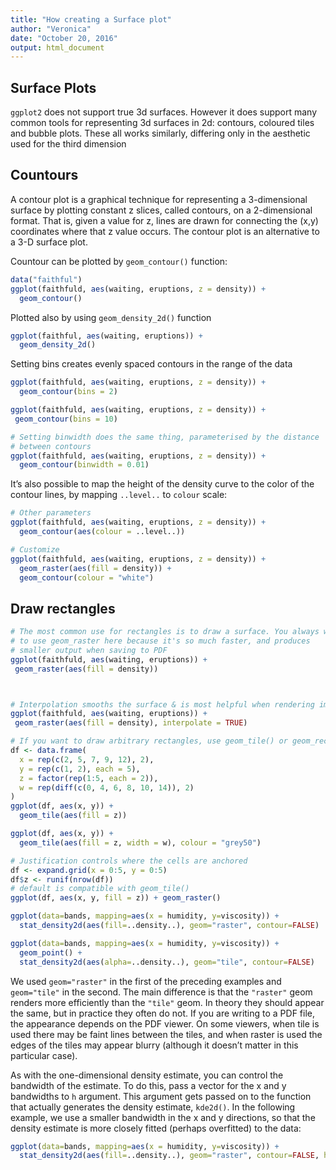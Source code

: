 ```yaml
---
title: "How creating a Surface plot"
author: "Veronica"
date: "October 20, 2016"
output: html_document
---
```


## Surface Plots

`ggplot2` does not support true 3d surfaces. However it does support many common tools for representing 3d surfaces in 2d: contours, coloured tiles and bubble plots. These all works similarly, differing only in the aesthetic used for the third dimension  

## Countours

A contour plot is a graphical technique for representing a 3-dimensional surface by plotting constant z slices, called contours, on a 2-dimensional format. That is, given a value for z, lines are drawn for connecting the (x,y) coordinates where that z value occurs.
The contour plot is an alternative to a 3-D surface plot.

Countour can be plotted by `geom_contour()` function: 

```r
data("faithful")
ggplot(faithfuld, aes(waiting, eruptions, z = density)) + 
  geom_contour()
```

Plotted also by using `geom_density_2d()` function
```r
ggplot(faithful, aes(waiting, eruptions)) +
  geom_density_2d()
```

<!--
scrivere differenze tra geom_contour() e geom_density_2d() 
-->

Setting bins creates evenly spaced contours in the range of the data
```r
ggplot(faithfuld, aes(waiting, eruptions, z = density)) + 
  geom_contour(bins = 2)

ggplot(faithfuld, aes(waiting, eruptions, z = density)) + 
 geom_contour(bins = 10)

# Setting binwidth does the same thing, parameterised by the distance
# between contours
ggplot(faithfuld, aes(waiting, eruptions, z = density)) + 
  geom_contour(binwidth = 0.01)
```

It’s also possible to map the height of the density curve to the color of the contour lines, by mapping `..level..` to `colour` scale:
```r
# Other parameters
ggplot(faithfuld, aes(waiting, eruptions, z = density)) + 
  geom_contour(aes(colour = ..level..))
```

```r
# Customize
ggplot(faithfuld, aes(waiting, eruptions, z = density)) + 
  geom_raster(aes(fill = density)) +
  geom_contour(colour = "white")

```

## Draw rectangles

```r
# The most common use for rectangles is to draw a surface. You always want
# to use geom_raster here because it's so much faster, and produces
# smaller output when saving to PDF
ggplot(faithfuld, aes(waiting, eruptions)) +
 geom_raster(aes(fill = density))



# Interpolation smooths the surface & is most helpful when rendering images.
ggplot(faithfuld, aes(waiting, eruptions)) +
 geom_raster(aes(fill = density), interpolate = TRUE)

# If you want to draw arbitrary rectangles, use geom_tile() or geom_rect()
df <- data.frame(
  x = rep(c(2, 5, 7, 9, 12), 2),
  y = rep(c(1, 2), each = 5),
  z = factor(rep(1:5, each = 2)),
  w = rep(diff(c(0, 4, 6, 8, 10, 14)), 2)
)
ggplot(df, aes(x, y)) +
  geom_tile(aes(fill = z))

ggplot(df, aes(x, y)) +
  geom_tile(aes(fill = z, width = w), colour = "grey50")

# Justification controls where the cells are anchored
df <- expand.grid(x = 0:5, y = 0:5)
df$z <- runif(nrow(df))
# default is compatible with geom_tile()
ggplot(df, aes(x, y, fill = z)) + geom_raster()

```

```r
ggplot(data=bands, mapping=aes(x = humidity, y=viscosity)) + 
  stat_density2d(aes(fill=..density..), geom="raster", contour=FALSE)
```


```r
ggplot(data=bands, mapping=aes(x = humidity, y=viscosity)) + 
  geom_point() +
  stat_density2d(aes(alpha=..density..), geom="tile", contour=FALSE)
```


We used `geom="raster"` in the first of the preceding examples and `geom="tile"` in the second. The main difference is that the `"raster"` geom renders more efficiently than the `"tile"` geom. In theory they should appear the same, but in practice they often do not. If you are writing to a PDF file, the appearance depends on the PDF viewer. On some viewers, 
when tile is used there may be faint lines between the tiles, and when raster is used the edges of the tiles 
may appear blurry (although it doesn’t matter in this particular case).

As with the one-dimensional density estimate, you can control the bandwidth of the estimate. 
To do this, pass a vector for the x and y bandwidths to `h` argument. This argument gets passed on to the function that actually generates the density estimate, `kde2d()`. In the following example, we use a smaller bandwidth in the x and y directions, so that the density estimate is more closely fitted (perhaps overfitted) to the data:

```r
ggplot(data=bands, mapping=aes(x = humidity, y=viscosity)) + 
  stat_density2d(aes(fill=..density..), geom="raster", contour=FALSE, h=c(.5,5))
```






